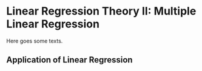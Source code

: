 # Linear Regression Theory II: Multiple Linear Regression {#lin-t-2}
Here goes some texts.

## Application of Linear Regression



